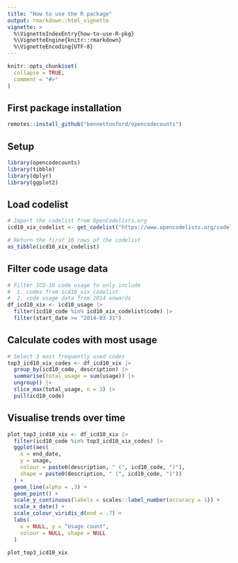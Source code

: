 ```yaml
---
title: "How to use the R package"
output: rmarkdown::html_vignette
vignette: >
  %\VignetteIndexEntry{how-to-use-R-pkg}
  %\VignetteEngine{knitr::rmarkdown}
  %\VignetteEncoding{UTF-8}
---
```


```r
knitr::opts_chunk$set(
  collapse = TRUE,
  comment = "#>"
)
```

## First package installation

```r
remotes::install_github("bennettoxford/opencodecounts")
```

## Setup

```r
library(opencodecounts)
library(tibble)
library(dplyr)
library(ggplot2)
```

## Load codelist

```r
# Import the codelist from OpenCodelists.org
icd10_xix_codelist <- get_codelist("https://www.opencodelists.org/codelist/opensafely/icd-10-chapter-xix/4dce479b/")

# Return the first 10 rows of the codelist
as_tibble(icd10_xix_codelist)
```

## Filter code usage data

```r
# Filter ICD-10 code usage to only include
#  1. codes from icd10_xix_codelist
#  2. code usage data from 2014 onwards
df_icd10_xix <- icd10_usage |>
  filter(icd10_code %in% icd10_xix_codelist$code) |>
  filter(start_date >= "2014-03-31")
```

## Calculate codes with most usage

```r
# Select 3 most frequently used codes
top3_icd10_xix_codes <- df_icd10_xix |>
  group_by(icd10_code, description) |>
  summarise(total_usage = sum(usage)) |>
  ungroup() |>
  slice_max(total_usage, n = 3) |>
  pull(icd10_code)
```

## Visualise trends over time

```r
plot_top3_icd10_xix <- df_icd10_xix |>
  filter(icd10_code %in% top3_icd10_xix_codes) |>
  ggplot(aes(
    x = end_date,
    y = usage,
    colour = paste0(description, " (", icd10_code, ")"),
    shape = paste0(description, " (", icd10_code, ")"))
  ) +
  geom_line(alpha = .3) +
  geom_point() +
  scale_y_continuous(labels = scales::label_number(accuracy = 1)) +
  scale_x_date() +
  scale_colour_viridis_d(end = .7) +
  labs(
    x = NULL, y = "Usage count",
    colour = NULL, shape = NULL
  )

plot_top3_icd10_xix
```
